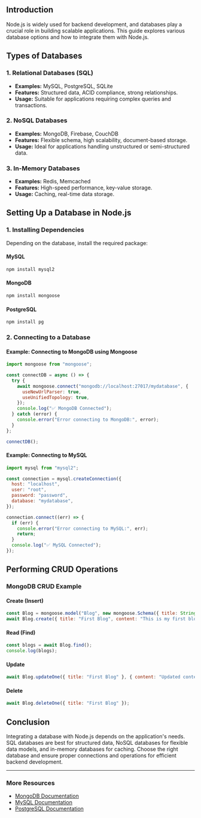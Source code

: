
## Introduction

Node.js is widely used for backend development, and databases play a crucial role in building scalable applications. This guide explores various database options and how to integrate them with Node.js.

## Types of Databases

### 1. Relational Databases (SQL)
- **Examples:** MySQL, PostgreSQL, SQLite
- **Features:** Structured data, ACID compliance, strong relationships.
- **Usage:** Suitable for applications requiring complex queries and transactions.

### 2. NoSQL Databases
- **Examples:** MongoDB, Firebase, CouchDB
- **Features:** Flexible schema, high scalability, document-based storage.
- **Usage:** Ideal for applications handling unstructured or semi-structured data.

### 3. In-Memory Databases
- **Examples:** Redis, Memcached
- **Features:** High-speed performance, key-value storage.
- **Usage:** Caching, real-time data storage.

## Setting Up a Database in Node.js

### 1. Installing Dependencies
Depending on the database, install the required package:

#### MySQL
```sh
npm install mysql2
```

#### MongoDB
```sh
npm install mongoose
```

#### PostgreSQL
```sh
npm install pg
```

### 2. Connecting to a Database

#### Example: Connecting to MongoDB using Mongoose
```js
import mongoose from "mongoose";

const connectDB = async () => {
  try {
    await mongoose.connect("mongodb://localhost:27017/mydatabase", {
      useNewUrlParser: true,
      useUnifiedTopology: true,
    });
    console.log("✅ MongoDB Connected");
  } catch (error) {
    console.error("Error connecting to MongoDB:", error);
  }
};

connectDB();
```

#### Example: Connecting to MySQL
```js
import mysql from "mysql2";

const connection = mysql.createConnection({
  host: "localhost",
  user: "root",
  password: "password",
  database: "mydatabase",
});

connection.connect((err) => {
  if (err) {
    console.error("Error connecting to MySQL:", err);
    return;
  }
  console.log("✅ MySQL Connected");
});
```

## Performing CRUD Operations

### MongoDB CRUD Example
#### Create (Insert)
```js
const Blog = mongoose.model("Blog", new mongoose.Schema({ title: String, content: String }));
await Blog.create({ title: "First Blog", content: "This is my first blog post." });
```

#### Read (Find)
```js
const blogs = await Blog.find();
console.log(blogs);
```

#### Update
```js
await Blog.updateOne({ title: "First Blog" }, { content: "Updated content." });
```

#### Delete
```js
await Blog.deleteOne({ title: "First Blog" });
```

## Conclusion
Integrating a database with Node.js depends on the application's needs. SQL databases are best for structured data, NoSQL databases for flexible data models, and in-memory databases for caching. Choose the right database and ensure proper connections and operations for efficient backend development.

---
### More Resources
- [MongoDB Documentation](https://www.mongodb.com/docs/)
- [MySQL Documentation](https://dev.mysql.com/doc/)
- [PostgreSQL Documentation](https://www.postgresql.org/docs/)

